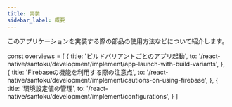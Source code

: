 ```yaml
---
title: 実装
sidebar_label: 概要
---
```


このアプリケーションを実装する際の部品の使用方法などについて紹介します。

<!-- textlint-disable ja-technical-writing/sentence-length,ja-technical-writing/max-comma,ja-spacing/ja-no-space-around-parentheses,jtf-style/3.3.かっこ類と隣接する文字の間のスペースの有無,ja-technical-writing/ja-no-mixed-period,ja-technical-writing/no-unmatched-pair -->

const overviews = [
  {
    title: 'ビルドバリアントごとのアプリ起動',
    to: '/react-native/santoku/development/implement/app-launch-with-build-variants',
  },
  {
    title: 'Firebaseの機能を利用する際の注意点',
    to: '/react-native/santoku/development/implement/cautions-on-using-firebase',
  },
  {
    title: '環境設定値の管理',
    to: '/react-native/santoku/development/implement/configurations',
  }
]

<PageList overviews={overviews} colSize={12} />

<!-- textlint-enable ja-technical-writing/sentence-length,ja-technical-writing/max-comma,ja-spacing/ja-no-space-around-parentheses,jtf-style/3.3.かっこ類と隣接する文字の間のスペースの有無,ja-technical-writing/ja-no-mixed-period,ja-technical-writing/no-unmatched-pair -->
